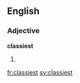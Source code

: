 ==English==

===Adjective===
'''classiest'''

# {{superlative of|classy}}

[[fr:classiest]]
[[sv:classiest]]